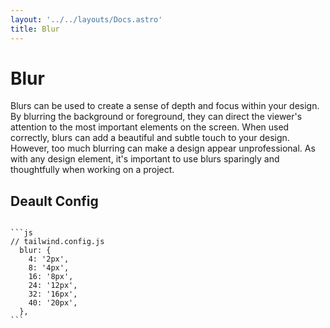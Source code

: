 ```yaml
---
layout: '../../layouts/Docs.astro'
title: Blur
---
```



# Blur

Blurs can be used to create a sense of depth and focus within your design. By blurring the background or foreground, they can direct the viewer's attention to the most important elements on the screen. When used correctly, blurs can add a beautiful and subtle touch to your design. However, too much blurring can make a design appear unprofessional. As with any design element, it's important to use blurs sparingly and thoughtfully when working on a project.

<Preview>
  <Blur />
</Preview>

## Deault Config

<Code>
```js
// tailwind.config.js
  blur: {
    4: '2px',
    8: '4px',
    16: '8px',
    24: '12px',
    32: '16px',
    40: '20px',
  },
```
</Code>

